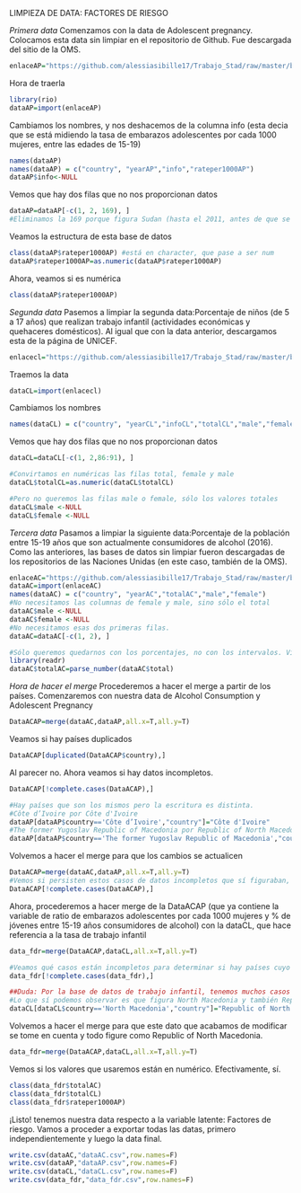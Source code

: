 LIMPIEZA DE DATA: FACTORES DE RIESGO

*Primera data*
Comenzamos con la data de Adolescent pregnancy. Colocamos esta data sin limpiar en el repositorio de Github. Fue descargada del sitio de la OMS.
```r
enlaceAP="https://github.com/alessiasibille17/Trabajo_Stad/raw/master/bases_originales/Adolescent%20pregnancy.xlsx"
```
Hora de traerla
```r
library(rio)
dataAP=import(enlaceAP)
```
Cambiamos los nombres, y nos deshacemos de la columna info (esta decia que se está midiendo la tasa de embarazos adolescentes por cada 1000 mujeres, entre las edades de 15-19)
```r
names(dataAP)
names(dataAP) = c("country", "yearAP","info","rateper1000AP")
dataAP$info<-NULL
```
Vemos que hay dos filas que no nos proporcionan datos
```r
dataAP=dataAP[-c(1, 2, 169), ]
#Eliminamos la 169 porque figura Sudan (hasta el 2011, antes de que se separa en Sudán y Sudán del Sur). Dado que si tenemos un dato más actualizado de sólo Sudán, preferimos dejar este y no la data anterior a la separación de Sudán del Sur.
```

Veamos la estructura de esta base de datos
```r
class(dataAP$rateper1000AP) #está en character, que pase a ser num
dataAP$rateper1000AP=as.numeric(dataAP$rateper1000AP)
```
Ahora, veamos si es numérica
```r
class(dataAP$rateper1000AP)
```

*Segunda data*
Pasemos a limpiar la segunda data:Porcentaje de niños (de 5 a 17 años) que realizan trabajo infantil (actividades económicas y quehaceres domésticos). Al igual que con la data anterior, descargamos esta de la página de UNICEF.
```r
enlacecl="https://github.com/alessiasibille17/Trabajo_Stad/raw/master/bases_originales/child_labor.xlsx"
```
Traemos la data
```r
dataCL=import(enlacecl)
```
Cambiamos los nombres
```r
names(dataCL) = c("country", "yearCL","infoCL","totalCL","male","female")
```

Vemos que hay dos filas que no nos proporcionan datos
```r
dataCL=dataCL[-c(1, 2,86:91), ]
```

```r
#Convirtamos en numéricas las filas total, female y male
dataCL$totalCL=as.numeric(dataCL$totalCL)

#Pero no queremos las filas male o female, sólo los valores totales
dataCL$male <-NULL
dataCL$female <-NULL
```

*Tercera data*
Pasamos a limpiar la siguiente data:Porcentaje de la población entre 15-19 años que son actualmente consumidores de alcohol (2016). Como las anteriores, las bases de datos sin limpiar fueron descargadas de los repositorios de las Naciones Unidas (en este caso, también de la OMS).
```r
enlaceAC="https://github.com/alessiasibille17/Trabajo_Stad/raw/master/bases_originales/alcohol_consumption.csv"
dataAC=import(enlaceAC)
names(dataAC) = c("country", "yearAC","totalAC","male","female")
#No necesitamos las columnas de female y male, sino sólo el total
dataAC$male <-NULL
dataAC$female <-NULL
#No necesitamos esas dos primeras filas. 
dataAC=dataAC[-c(1, 2), ]

#Sólo queremos quedarnos con los porcentajes, no con los intervalos. Viendo que cuentan con los puntos y sólo necesitamos el primer número, aplicaremos parse_number en la columna total
library(readr)
dataAC$totalAC=parse_number(dataAC$total)
```


*Hora de hacer el merge*
Procederemos a hacer el merge a partir de los países. Comenzaremos con nuestra data de Alcohol Consumption y Adolescent Pregnancy
```r
DataACAP=merge(dataAC,dataAP,all.x=T,all.y=T)
```

Veamos si hay países duplicados
```r
DataACAP[duplicated(DataACAP$country),]
```
Al parecer no. Ahora veamos si hay datos incompletos.
```r
DataACAP[!complete.cases(DataACAP),]

#Hay países que son los mismos pero la escritura es distinta.
#Côte d’Ivoire por Côte d'Ivoire
dataAP[dataAP$country=='Côte d’Ivoire',"country"]="Côte d'Ivoire"
#The former Yugoslav Republic of Macedonia por Republic of North Macedonia
dataAP[dataAP$country=='The former Yugoslav Republic of Macedonia',"country"]="Republic of North Macedonia"
```
Volvemos a hacer el merge para que los cambios se actualicen
```r
DataACAP=merge(dataAC,dataAP,all.x=T,all.y=T)
#Vemos si persisten estos casos de datos incompletos que sí figuraban, sólo que la escritura era distinta
DataACAP[!complete.cases(DataACAP),]
```
Ahora, procederemos a hacer merge de la DataACAP (que ya contiene la variable de ratio de embarazos adolescentes por cada 1000 mujeres y % de jóvenes entre 15-19 años consumidores de alcohol) con la dataCL, que hace referencia a la tasa de trabajo infantil
```r
data_fdr=merge(DataACAP,dataCL,all.x=T,all.y=T)

#Veamos qué casos están incompletos para determinar si hay países cuyo name es distinto
data_fdr[!complete.cases(data_fdr),]

##Duda: Por la base de datos de trabajo infantil, tenemos muchos casos incompletos (no se presenta data alguna sobre el % de personas menores a 18 que se dedican a trabajar)
#Lo que sí podemos observar es que figura North Macedonia y también Republic of North Macedonia. Sólo queremos que estén estos datos bajo el rótulo de Republic of North Macedonia.
dataCL[dataCL$country=='North Macedonia',"country"]="Republic of North Macedonia"
```

Volvemos a hacer el merge para que este dato que acabamos de modificar se tome en cuenta y todo figure como Republic of North Macedonia.
```r
data_fdr=merge(DataACAP,dataCL,all.x=T,all.y=T)
```

Vemos si los valores que usaremos están en numérico. Efectivamente, sí.
```r
class(data_fdr$totalAC)
class(data_fdr$totalCL)
class(data_fdr$rateper1000AP)
```

¡Listo! tenemos nuestra data respecto a la variable latente: Factores de riesgo. Vamos a proceder a exportar todas las datas, primero independientemente y luego la data final.
```r
write.csv(dataAC,"dataAC.csv",row.names=F)
write.csv(dataAP,"dataAP.csv",row.names=F)
write.csv(dataCL,"dataCL.csv",row.names=F)
write.csv(data_fdr,"data_fdr.csv",row.names=F)
```


